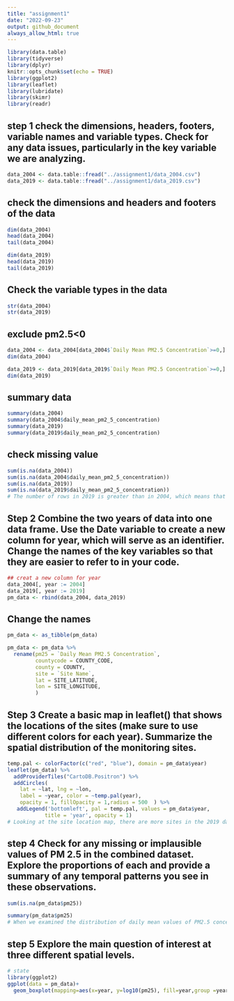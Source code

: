 ```yaml
---
title: "assignment1"
date: "2022-09-23"
output: github_document 
always_allow_html: true
---
```

```r
library(data.table)
library(tidyverse)
library(dplyr)
knitr::opts_chunk$set(echo = TRUE)
library(ggplot2)
library(leaflet)
library(lubridate)
library(skimr)
library(readr)
```

## step 1 check the dimensions, headers, footers, variable names and variable types. Check for any data issues, particularly in the key variable we are analyzing.
```r
data_2004 <- data.table::fread("../assignment1/data_2004.csv")
data_2019 <- data.table::fread("../assignment1/data_2019.csv")

```
## check the dimensions and headers and footers of the data
```r
dim(data_2004)
head(data_2004)
tail(data_2004)

dim(data_2019)
head(data_2019)
tail(data_2019)

```
## Check the variable types in the data
```r
str(data_2004)
str(data_2019)
```

## exclude pm2.5<0
```r
data_2004 <- data_2004[data_2004$`Daily Mean PM2.5 Concentration`>=0,]
dim(data_2004)
```
```r
data_2019 <- data_2019[data_2019$`Daily Mean PM2.5 Concentration`>=0,]
dim(data_2019)
```

## summary data
```r
summary(data_2004)
summary(data_2004$daily_mean_pm2_5_concentration)
summary(data_2019)
summary(data_2019$daily_mean_pm2_5_concentration)
```
## check missing value
```r
sum(is.na(data_2004))
sum(is.na(data_2004$daily_mean_pm2_5_concentration))
sum(is.na(data_2019))
sum(is.na(data_2019$daily_mean_pm2_5_concentration))
# The number of rows in 2019 is greater than in 2004, which means that the 2019 dataset will carry more energy than 2004. When we examined the distribution of daily mean values of PM2.5 concentrations, we found that PM2.5 concentrations were negative. It turns out that if the atmosphere is clean, the concentration will be zero. But if there is noise in the measurement, there will be a negative number. So we need to get rid of these negative values. According to the daily mean distribution of PM2.5 concentration, the overall mean of PM2.5 concentration in 2019 was lower than that in 2004.
```



## Step 2 Combine the two years of data into one data frame. Use the Date variable to create a new column for year, which will serve as an identifier. Change the names of the key variables so that they are easier to refer to in your code.
```r
## creat a new column for year
data_2004[, year := 2004]
data_2019[, year := 2019]
pm_data <- rbind(data_2004, data_2019)

```

## Change the names

```r
pm_data <- as_tibble(pm_data)
```

```r
pm_data <- pm_data %>%
  rename(pm25 = `Daily Mean PM2.5 Concentration`,
         countycode = COUNTY_CODE,
         county = COUNTY,
         site = `Site Name`,
         lat = SITE_LATITUDE,
         lon = SITE_LONGITUDE,
         )
```
## Step 3 Create a basic map in leaflet() that shows the locations of the sites (make sure to use different colors for each year). Summarize the spatial distribution of the monitoring sites.
```r
temp.pal <- colorFactor(c("red", "blue"), domain = pm_data$year)
leaflet(pm_data) %>%
  addProviderTiles("CartoDB.Positron") %>%
  addCircles(
    lat = ~lat, lng = ~lon,
    label = ~year, color = ~temp.pal(year),
    opacity = 1, fillOpacity = 1,radius = 500  ) %>%
   addLegend('bottomleft', pal = temp.pal, values = pm_data$year,
            title = 'year', opacity = 1)
# Looking at the site location map, there are more sites in the 2019 dataset than in 2004. In both years, observation sites were sparsely distributed. Most of the sites are on the coast, and these are usually developed cities with lots of people living there. Due to the influence of human activities, PM2.5 concentrations may be higher than in untouched areas.
```

## step 4 Check for any missing or implausible values of PM 2.5 in the combined dataset. Explore the proportions of each and provide a summary of any temporal patterns you see in these observations.
```r
sum(is.na(pm_data$pm25))

summary(pm_data$pm25)
# When we examined the distribution of daily mean values of PM2.5 concentrations, we found that PM2.5 concentrations were negative. It turns out that if the atmosphere is clean, the concentration will be zero. But if there is noise in the measurement, there will be a negative number. So we need to get rid of these negative values. In terms of the proportion of PM2.5 concentration, the highest concentrations were 4.4 to 11.3(first to third quartiles). Areas with extremely high PM2.5 concentrations may be biased, leading to higher average concentration levels.
```
## step 5 Explore the main question of interest at three different spatial levels.

```r
# state
library(ggplot2)
ggplot(data = pm_data)+
  geom_boxplot(mapping=aes(x=year, y=log10(pm25), fill=year,group =year))
```






